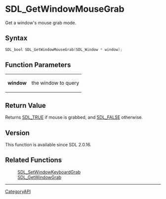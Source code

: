 = SDL_GetWindowMouseGrab =

Get a window's mouse grab mode.

== Syntax ==

<syntaxhighlight lang='c'>
SDL_bool SDL_GetWindowMouseGrab(SDL_Window * window);
</syntaxhighlight>

== Function Parameters ==

{|
|'''window'''
|the window to query
|}

== Return Value ==

Returns [[SDL_TRUE]] if mouse is grabbed, and [[SDL_FALSE]] otherwise.

== Version ==

This function is available since SDL 2.0.16.

== Related Functions ==

:[[SDL_SetWindowKeyboardGrab]]
:[[SDL_GetWindowGrab]]

----
[[CategoryAPI]]


